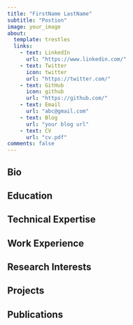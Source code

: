 ```yaml
---
title: "FirstName LastName"
subtitle: "Postion"
image: your_image
about:
  template: trestles
  links:
    - text: LinkedIn
      url: "https://www.linkedin.com/"
    - text: Twitter
      icon: twitter
      url: "https://twitter.com/"
    - text: GitHub
      icon: github
      url: "https://github.com/"
    - text: Email
      url: "abc@gmail.com"
    - text: Blog
      url: "your blog url"
    - text: CV
      url: "cv.pdf"
comments: false
---
```

::: {.column-page}

## Bio






## Education


## Technical Expertise


## Work Experience


## Research Interests



## Projects



## Publications


:::

